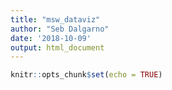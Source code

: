 ```yaml
---
title: "msw_dataviz"
author: "Seb Dalgarno"
date: '2018-10-09'
output: html_document
---
```


```r
knitr::opts_chunk$set(echo = TRUE)
```

